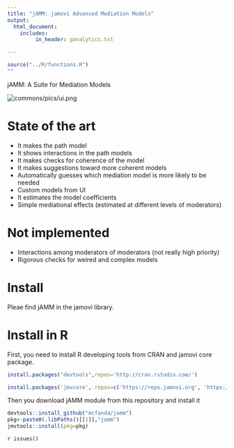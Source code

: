 ```yaml
---
title: "jAMM: jamovi Advanced Mediation Models"
output: 
  html_document:
    includes:
         in_header: ganalytics.txt

---
```

  

```r
source("../R/functions.R")
""
```

jAMM: A Suite for Mediation Models

<img src="pics/logosm.png" class="img-responsive" alt="commons/pics/ui.png">


# State of the art

* It makes the path model
* It shows interactions in the path models
* It makes checks for coherence of the model
* It makes suggestions toward more coherent models
* Automatically guesses which mediation model is more likely to be needed
* Custom models from UI
* It estimates the model coefficients
* Simple mediational effects (estimated at different levels of moderators)
 

# Not implemented

* Interactions among moderators of moderators (not really high priority)
* Rigorous checks for weired and complex models 

# Install

Pleae find jAMM in the jamovi library.

# Install in R

First, you need to install R developing tools from CRAN and jamovi core package.


```r
install.packages("devtools",repos='http://cran.rstudio.com/')

install.packages('jmvcore', repos=c('https://repo.jamovi.org', 'https://cran.r-project.org'))

```

Then you download jAMM module from this repository and install it

```r
devtools::install_github("mcfanda/jamm")
pkg<-paste0(.libPaths()[[1]],"jamm")
jmvtools::install(pkg=pkg)

```

`r issues()`

  
